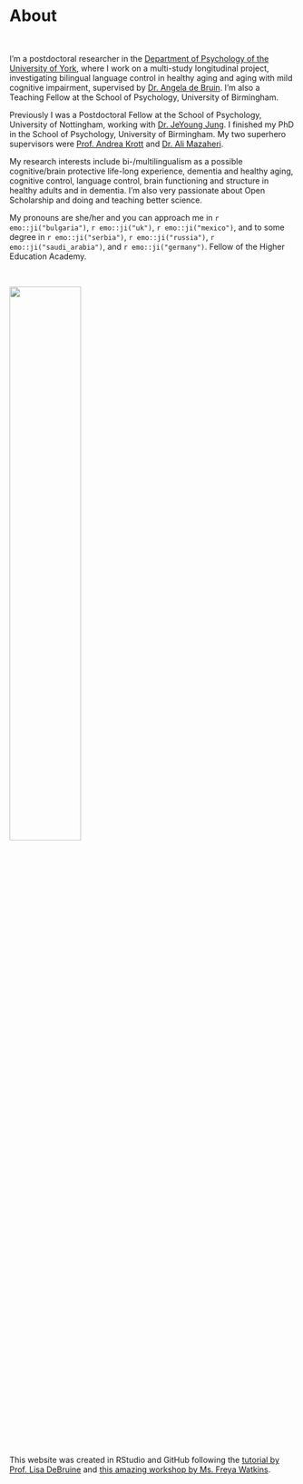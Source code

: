 # About
&nbsp;

<div align="justify">
I'm a postdoctoral researcher in the <a href="https://www.york.ac.uk/psychology/" target="_blank">Department of Psychology of the University of York</a>, where I work on a multi-study longitudinal project, investigating bilingual language control in healthy aging and aging with mild cognitive impairment, supervised by <a href="https://www.york.ac.uk/psychology/staff/academicstaff/amdb504/" target="_blank">Dr. Angela de Bruin</a>. I'm also a Teaching Fellow at the School of Psychology, University of Birmingham. 

Previously I was a Postdoctoral Fellow at the School of Psychology, University of Nottingham, working with <a href="https://scholar.google.co.uk/citations?user=qItWAK4AAAAJ&hl=en" target="_blank">Dr. JeYoung Jung</a>. I finished my PhD in the School of Psychology, University of Birmingham. My two superhero supervisors were <a href="https://andreakrott.com/" target="_blank">Prof. Andrea Krott</a> and <a href="https://alimazaheri.com/" target="_blank">Dr. Ali Mazaheri</a>. 

My research interests include bi-/multilingualism as a possible cognitive/brain protective life-long experience, dementia and healthy aging, cognitive control, language control, brain functioning and structure in healthy adults and in dementia. I'm also very passionate about Open Scholarship and doing and teaching better science. 

My pronouns are she/her and you can approach me in `r emo::ji("bulgaria")`, `r emo::ji("uk")`, `r emo::ji("mexico")`, and to some degree in `r emo::ji("serbia")`, `r emo::ji("russia")`, `r emo::ji("saudi_arabia")`, and `r emo::ji("germany")`. Fellow of the Higher Education Academy.
</div>
&nbsp;

<div align="center">
<img src="C:/Users/44793/Documents/R/mywebpage/me.PNG"  width="50%" height="50%"></div>
&nbsp;

&nbsp;

&nbsp;

<div align="justify">
This website was created in RStudio and GitHub following the <a href="https://debruine.github.io/tutorials/webpages.html" target="_blank">tutorial by Prof. Lisa DeBruine</a> and <a href="https://www.youtube.com/watch?v=RD_ZR4Ulzec" target="_blank">this amazing workshop by Ms. Freya Watkins</a>.</span>
</div>
